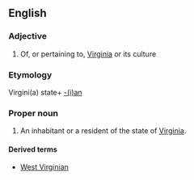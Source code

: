 ==English==

===Adjective===
{{en-adj|-}}

# Of, or pertaining to, [[Virginia]] or its culture

===Etymology===
Virgini(a) state+ [[-ian|-(i)an]]
===Proper noun===
{{en-proper noun|Virginians}}
#An inhabitant or a resident of the state of [[Virginia]].

====Derived terms====
*[[West Virginian]]